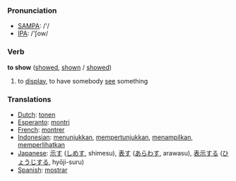 === Pronunciation ===
*[[w:SAMPA|SAMPA]]: /'/
*[[w:IPA|IPA]]: /'ʃow/

=== Verb ===

'''to show''' ([[showed]], [[shown]] / [[showed]])

# to [[display]], to have somebody [[see]] something

=== Translations ===
*[[Dutch]]: [[tonen]]
*[[Esperanto]]: [[montri]]
*[[French]]: [[montrer]]
*[[Indonesian]]: [[tunjuk|menunjukkan]], [[tunjuk|mempertunjukkan]], [[tampil|menampilkan]], [[lihat|memperlihatkan]]
*[[Japanese]]: [[示す]] ([[しめす]], shimesu), [[表す]] ([[あらわす]], arawasu), [[表示]]する ([[ひょうじ]]する, hyōji-suru) 
*[[Spanish]]: [[mostrar]]